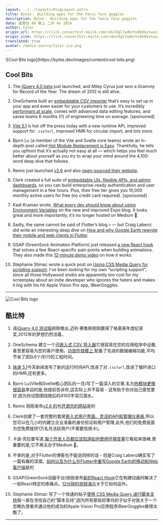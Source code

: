 ```yaml
---
layout: ../../layouts/BlogLayout.astro
title: Bytes： Building apps for the fancy face goggles
description: Bytes： Building apps for the fancy face goggles
date: 星期四 08 晚上 二月 8o 2024
author: tyler
origin_url: https://click.convertkit-mail4.com/v8ul8gl7wdbrhx0k0kxtwuzxz0mll/x0hph3uw9wpgr3i5/aHR0cHM6Ly9ieXRlcy5kZXYvYXJjaGl2ZXMvMjYx
origin_site: https://click.convertkit-mail4.com/v8ul8gl7wdbrhx0k0kxtwuzxz0mll/x0hph3uw9wpgr3i5/aHR0cHM6Ly9ieXRlcy5kZXYvYXJjaGl2ZXMvMjYx
translated: true
avatar: /media-source/tyler-ico.png
---
```



<Reference client:only="react" title="Bytes： Building apps for the fancy face goggles" url="https://click.convertkit-mail4.com/v8ul8gl7wdbrhx0k0kxtwuzxz0mll/x0hph3uw9wpgr3i5/aHR0cHM6Ly9ieXRlcy5kZXYvYXJjaGl2ZXMvMjYx" />

<Detail client:only="react">
	![Cool Bits logo](https://bytes.dev/images/content/cool-bits.png)

## Cool Bits

1.  The [jQuery 4.0 beta](https://click.convertkit-mail4.com/v8ul8gl7wdbrhx0k0kxtwuzxz0mll/l2heh6u363ngn4s6/aHR0cHM6Ly9ibG9nLmpxdWVyeS5jb20vMjAyNC8wMi8wNi9qcXVlcnktNC0wLTAtYmV0YS8=) just launched, and Miley Cyrus just won a Grammy for Record of the Year. The dream of 2012 is still alive.
    
2.  OneSchema built an [embeddable CSV importer](https://click.convertkit-mail4.com/v8ul8gl7wdbrhx0k0kxtwuzxz0mll/dphehmu080o3omcm/aHR0cHM6Ly93d3cub25lc2NoZW1hLmNvLz91dG1fc291cmNlPWJ5dGVzLmRldiZ1dG1fbWVkaXVtPW5ld3NsZXR0ZXImdXRtX2NhbXBhaWduPTUwMTA0Mjc5) that’s easy to set up in your app and even easier for your customers to use. It’s incredibly [performant at scale](https://click.convertkit-mail4.com/v8ul8gl7wdbrhx0k0kxtwuzxz0mll/7qh7h2uowo6g60az/aHR0cHM6Ly93d3cub25lc2NoZW1hLmNvL2Jsb2cvb25lc2NoZW1hLXZzLWNvbXBldGl0b3JzLXBlcmZvcm1hbmNlP3V0bV9tZWRpdW09bmV3c2xldHRlciZ1dG1fc291cmNlPWJ5dGVzLmRldiZ1dG1fY2FtcGFpZ249NTAxMDQyNzk=), comes with advanced data editing features, and saves teams 6 months (!!) of engineering time on average. \[sponsored\]
    
3.  [Vite 5.1](https://click.convertkit-mail4.com/v8ul8gl7wdbrhx0k0kxtwuzxz0mll/z2hgh7u3p3kgkefp/aHR0cHM6Ly92aXRlanMuZGV2L2Jsb2cvYW5ub3VuY2luZy12aXRlNS0x) is hot off the press today with a new runtime API, improved support for `.css?url`, improved HMR for circular import, and lots more.
    
4.  Bjorn Lu (a member of the Vite and Svelte core teams) wrote an in-depth post called [Hot Module Replacement is Easy](https://click.convertkit-mail4.com/v8ul8gl7wdbrhx0k0kxtwuzxz0mll/p8hehquzgz2v2gtq/aHR0cHM6Ly9iam9ybmx1LmNvbS9ibG9nL2hvdC1tb2R1bGUtcmVwbGFjZW1lbnQtaXMtZWFzeQ==). Thankfully, he tells you upfront that it’s actually not easy at all — which helps you feel much better about yourself as you try to wrap your mind around the 4,100-word deep dive that follows.
    
5.  Remix just launched [v2.6](https://click.convertkit-mail4.com/v8ul8gl7wdbrhx0k0kxtwuzxz0mll/x0hph3uw9wpgp3b5/aHR0cHM6Ly9yZW1peC5ydW4vZG9jcy9lbi9tYWluL3N0YXJ0L2NoYW5nZWxvZw==) and also [open-sourced their website](https://click.convertkit-mail4.com/v8ul8gl7wdbrhx0k0kxtwuzxz0mll/6qhehou7n75q50so/aHR0cHM6Ly9yZW1peC5ydW4vYmxvZy9vc3MtcmVtaXgtZG90LXJ1bg==).
    
6.  Clerk created a full suite of [embeddable UIs, flexible APIs, and admin dashboards](https://click.convertkit-mail4.com/v8ul8gl7wdbrhx0k0kxtwuzxz0mll/kkhmh2ul6l575zul/aHR0cHM6Ly9jbGVyay5jb20vP3V0bV9zb3VyY2U9c3BvbnNvcnNoaXAmdXRtX21lZGl1bT1uZXdzbGV0dGVyJnV0bV9jYW1wYWlnbj1ieXRlcy5kZXYmdXRtX2NvbnRlbnQ9MDItMDgtMjAyNA==), so you can build enterprise-ready authentication and user management in a few hours. Plus, their free tier gives you 10,000 monthly active users for free (no credit card required). \[sponsored\]
    
7.  Kadi Kraman wrote, [What every dev should know about using Environment Variables](https://click.convertkit-mail4.com/v8ul8gl7wdbrhx0k0kxtwuzxz0mll/58hvh8umkmnenqc6/aHR0cHM6Ly9leHBvLmRldi9ibG9nL3doYXQtYXJlLWVudmlyb25tZW50LXZhcmlhYmxlcw==) on the new and improved Expo blog. It looks great and more importantly, it’s no longer hosted on Medium 🙏.
    
8.  Sadly, the same cannot be said of Flutter’s blog 💀 — but Craig Labenz did write an interesting deep dive on [How and why Google Earth rewrote their mobile and web clients in Flutter](https://click.convertkit-mail4.com/v8ul8gl7wdbrhx0k0kxtwuzxz0mll/25h2h9u2428589b3/aHR0cHM6Ly9tZWRpdW0uY29tL2ZsdXR0ZXIvZXh0cmVtZS11aS1hZGFwdGFiaWxpdHktaW4tZmx1dHRlci1ob3ctZ29vZ2xlLWVhcnRoLXN1cHBvcnRzLWV2ZXJ5LXVzZS1jYXNlLW9uLWVhcnRoLTZkYjQ2NjFlN2ExNw==).
    
9.  GSAP (GreenSock Animation Platform) just released [a new React hook](https://click.convertkit-mail4.com/v8ul8gl7wdbrhx0k0kxtwuzxz0mll/g3hnhwu363lvl5ir/aHR0cHM6Ly93d3cubnBtanMuY29tL3BhY2thZ2UvQGdzYXAvcmVhY3Q=) that solves a few React-specific pain points when building animations. They also made this [12-minute demo video](https://click.convertkit-mail4.com/v8ul8gl7wdbrhx0k0kxtwuzxz0mll/3ohphdu7472w2etr/aHR0cHM6Ly93d3cueW91dHViZS5jb20vd2F0Y2g_dj1sMGFJOEVjdW15OA==) on how it works.
    
10.  Stephanie Stimac wrote a quick post on [Using CSS Media Query for scripting support](https://click.convertkit-mail4.com/v8ul8gl7wdbrhx0k0kxtwuzxz0mll/n2hohqu363xdx7c6/aHR0cHM6Ly9ibG9nLnN0ZXBoYW5pZXN0aW1hYy5jb20vcG9zdHMvMjAyMy8xMi9jc3MtbWVkaWEtcXVlcnktc2NyaXB0aW5nLw==). I’ve been looking for my own “scripting support”, since all those Hollywood snobs are apparently too cool for my screenplay about an indie developer who ignores the haters and makes it big with his hit Apple Vision Pro app, iBeerGoggles.
    

* * *


</Detail>

![Cool Bits logo](https://bytes.dev/images/content/cool-bits.png)

## 酷比特

1. 该[jQuery 4.0 测试版](https://click.convertkit-mail4.com/v8ul8gl7wdbrhx0k0kxtwuzxz0mll/l2heh6u363ngn4s6/aHR0cHM6Ly9ibG9nLmpxdWVyeS5jb20vMjAyNC8wMi8wNi9qcXVlcnktNC0wLTAtYmV0YS8=)刚刚推出,迈利·赛鲁斯刚刚赢得了格莱美年度纪录奖,2012年的梦想仍然活着。

2. OneSchema 建立一个[可嵌入式 CSV 导入器](https://click.convertkit-mail4.com/v8ul8gl7wdbrhx0k0kxtwuzxz0mll/dphehmu080o3omcm/aHR0cHM6Ly93d3cub25lc2NoZW1hLmNvLz91dG1fc291cmNlPWJ5dGVzLmRldiZ1dG1fbWVkaXVtPW5ld3NsZXR0ZXImdXRtX2NhbXBhaWduPTUwMTA0Mjc5)它很容易在您的应用程序中设置,甚至更容易为您的客户使用。[功效在规模上](https://click.convertkit-mail4.com/v8ul8gl7wdbrhx0k0kxtwuzxz0mll/7qh7h2uowo6g60az/aHR0cHM6Ly93d3cub25lc2NoZW1hLmNvL2Jsb2cvb25lc2NoZW1hLXZzLWNvbXBldGl0b3JzLXBlcmZvcm1hbmNlP3V0bV9tZWRpdW09bmV3c2xldHRlciZ1dG1fc291cmNlPWJ5dGVzLmRldiZ1dG1fY2FtcGFpZ249NTAxMDQyNzk=),配备了先进的数据编辑功能,平均节省了团队6个月(!!)的工程时间。

3. [快速 5.1](https://click.convertkit-mail4.com/v8ul8gl7wdbrhx0k0kxtwuzxz0mll/z2hgh7u3p3kgkefp/aHR0cHM6Ly92aXRlanMuZGV2L2Jsb2cvYW5ub3VuY2luZy12aXRlNS0x)今天新闻发布了新的运行时间API,改进了对`.css?url`,改进了循环进口的HMR,还有更多。

4. Bjorn Lu(Vite和Svelte核心团队的一员)写了一篇深入的文章,名为[热模块更换很容易](https://click.convertkit-mail4.com/v8ul8gl7wdbrhx0k0kxtwuzxz0mll/p8hehquzgz2v2gtq/aHR0cHM6Ly9iam9ybmx1LmNvbS9ibG9nL2hvdC1tb2R1bGUtcmVwbGFjZW1lbnQtaXMtZWFzeQ==)幸运的是,他提前告诉你,这实际上并不容易 - 这有助于你对自己感觉更好,因为你试图围绕随后的4100字深沉潜水。

5. Remix 刚刚发布[v2.6 的](https://click.convertkit-mail4.com/v8ul8gl7wdbrhx0k0kxtwuzxz0mll/x0hph3uw9wpgp3b5/aHR0cHM6Ly9yZW1peC5ydW4vZG9jcy9lbi9tYWluL3N0YXJ0L2NoYW5nZWxvZw==)也[开源您的网站](https://click.convertkit-mail4.com/v8ul8gl7wdbrhx0k0kxtwuzxz0mll/6qhehou7n75q50so/aHR0cHM6Ly9yZW1peC5ydW4vYmxvZy9vc3MtcmVtaXgtZG90LXJ1bg==)是的

6. Clerk创建了一套完整的套房[嵌入式用户界面、灵活的API和管理仪表板](https://click.convertkit-mail4.com/v8ul8gl7wdbrhx0k0kxtwuzxz0mll/kkhmh2ul6l575zul/aHR0cHM6Ly9jbGVyay5jb20vP3V0bV9zb3VyY2U9c3BvbnNvcnNoaXAmdXRtX21lZGl1bT1uZXdzbGV0dGVyJnV0bV9jYW1wYWlnbj1ieXRlcy5kZXYmdXRtX2NvbnRlbnQ9MDItMDgtMjAyNA==),所以您可以在几小时内建立企业准备的身份验证和用户管理,此外,他们的免费层面为您免费提供1万名月活跃用户(不需要信用卡)。

7. 卡迪·克拉曼写道,[每个开发人员都应该知道如何使用环境变量](https://click.convertkit-mail4.com/v8ul8gl7wdbrhx0k0kxtwuzxz0mll/58hvh8umkmnenqc6/aHR0cHM6Ly9leHBvLmRldi9ibG9nL3doYXQtYXJlLWVudmlyb25tZW50LXZhcmlhYmxlcw==)它看起来很棒,更重要的是,它不再主办于Medium 🙏。

8. 不幸的是,对于Flutter的博客也不能说同样的话 - 但是Craig Labenz确实写了一篇有趣的深潜。[如何以及为什么在Flutter中重写Google Earth的移动和Web客户端](https://click.convertkit-mail4.com/v8ul8gl7wdbrhx0k0kxtwuzxz0mll/25h2h9u2428589b3/aHR0cHM6Ly9tZWRpdW0uY29tL2ZsdXR0ZXIvZXh0cmVtZS11aS1hZGFwdGFiaWxpdHktaW4tZmx1dHRlci1ob3ctZ29vZ2xlLWVhcnRoLXN1cHBvcnRzLWV2ZXJ5LXVzZS1jYXNlLW9uLWVhcnRoLTZkYjQ2NjFlN2ExNw==)是的

9. GSAP(GreenSock动画平台)刚刚发布[新的React Hook](https://click.convertkit-mail4.com/v8ul8gl7wdbrhx0k0kxtwuzxz0mll/g3hnhwu363lvl5ir/aHR0cHM6Ly93d3cubnBtanMuY29tL3BhY2thZ2UvQGdzYXAvcmVhY3Q=)它在构建动画时解决了一些React特定的疼痛点。[12分钟的视频演示](https://click.convertkit-mail4.com/v8ul8gl7wdbrhx0k0kxtwuzxz0mll/3ohphdu7472w2etr/aHR0cHM6Ly93d3cueW91dHViZS5jb20vd2F0Y2g_dj1sMGFJOEVjdW15OA==)关于它如何运作。

10. Stephanie Stimac 写了一个快速的帖子[使用 CSS Media Query 进行脚本支持](https://click.convertkit-mail4.com/v8ul8gl7wdbrhx0k0kxtwuzxz0mll/n2hohqu363xdx7c6/aHR0cHM6Ly9ibG9nLnN0ZXBoYW5pZXN0aW1hYy5jb20vcG9zdHMvMjAyMy8xMi9jc3MtbWVkaWEtcXVlcnktc2NyaXB0aW5nLw==)我一直在寻找自己的“脚本支持”,因为所有那些好莱坞的子似乎对我关于一个忽略仇恨者并通过他的成功的Apple Vision Pro应用程序iBeerGoggles做得太酷了。

***


